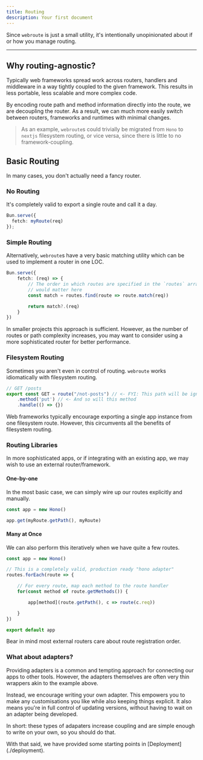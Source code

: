 ```yaml
---
title: Routing
description: Your first document
---
```




Since `webroute` is just a small utility, it's intentionally unopinionated about if or how you manage routing.

---

## Why routing-agnostic?

Typically web frameworks spread work across routers, handlers and middleware in a way tightly coupled to the given framework. This results in less portable, less scalable and more complex code.

By encoding route path and method information directly into the route, we are decoupling the router. As a result, we can much more easily switch between routers, frameworks and runtimes with minimal changes.


> As an example, `webroute`s could trivially be migrated from `Hono` to `nextjs` filesystem routing, or vice versa, since there is little to no framework-coupling.


## Basic Routing

In many cases, you don't actually need a fancy router.

### No Routing

It's completely valid to export a single route and call it a day.

```ts
Bun.serve({
  fetch: myRoute(req)
});
```

### Simple Routing

Alternatively, `webroute`s have a very basic matching utility which can be used to implement a router in one LOC.

```ts
Bun.serve({
	fetch: (req) => {
		// The order in which routes are specified in the `routes` array
		// would matter here
		const match = routes.find(route => route.match(req))

		return match?.(req)
	}
})
```

<Callout>

In smaller projects this approach is sufficient. However, as the number of routes or path complexity increases, you may want to consider using a more sophisticated router for better performance.

</Callout>

### Filesystem Routing

Sometimes you aren't even in control of routing. `webroute` works idiomatically with filesystem routing.

```ts title="posts/route.ts"
// GET /posts
export const GET = route("/not-posts") // <- FYI: This path will be ignored
	.method('put') // <- And so will this method
	.handle(() => {})
```

<Callout>
Web frameworks typically encourage exporting a single app instance from one filesystem route. However, this circumvents all the benefits of filesystem routing.
</Callout>

### Routing Libraries

In more sophisticated apps, or if integrating with an existing app, we may wish to use an external router/framework.

#### One-by-one

In the most basic case, we can simply wire up our routes explicitly and manually.

```ts title="hono-example.ts"
const app = new Hono()

app.get(myRoute.getPath(), myRoute)
```

#### Many at Once

We can also perform this iteratively when we have quite a few routes.

```ts title="hono-example.ts"
const app = new Hono()

// This is a completely valid, production ready "hono adapter"
routes.forEach(route => {

	// For every route, map each method to the route handler
	for(const method of route.getMethods()) {

		app[method](route.getPath(), c => route(c.req))

	}
})

export default app
```

<Callout>

Bear in mind most external routers care about route registration order.

</Callout>

### What about adapters?

Providing adapters is a common and tempting approach for connecting our apps to other tools. However, the adapters themselves are often very thin wrappers akin to the example above.

Instead, we encourage writing your own adapter. This empowers you to make any customisations you like while also keeping things explicit. It also means you're in full control of updating versions, without having to wait on an adapter being developed.

In short: these types of adapaters increase coupling and are simple enough to write on your own, so you should do that.

<Callout>
With that said, we have provided some starting points in [Deployment](./deployment).
</Callout>

